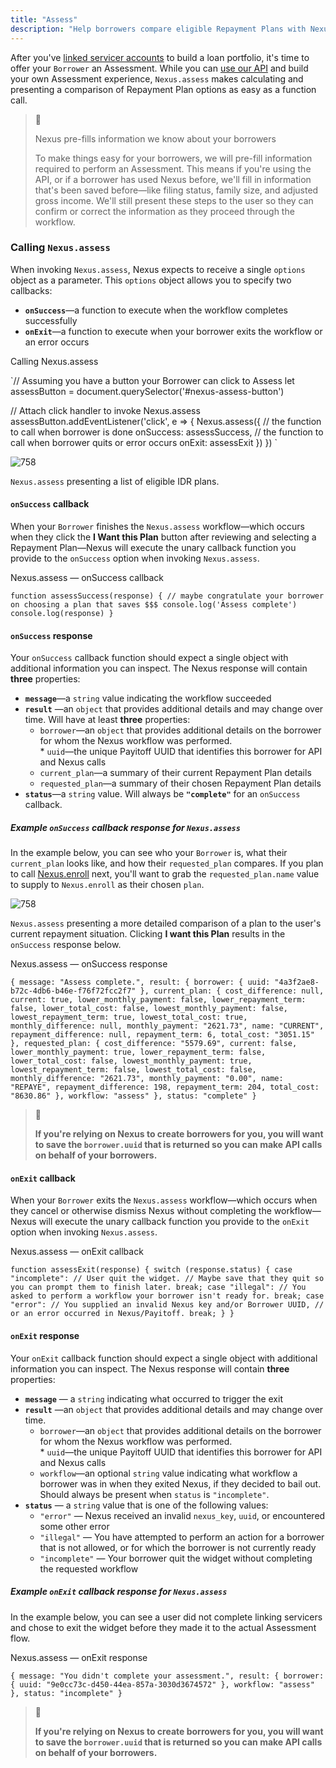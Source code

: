```yaml
---
title: "Assess"
description: "Help borrowers compare eligible Repayment Plans with Nexus.assess"
---
```


After you've [linked servicer accounts](/docs/nexus-link) to build a loan portfolio, it's time to offer your `Borrower` an Assessment. While you can [use our API](/docs/api-assessments) and build your own Assessment experience, `Nexus.assess` makes calculating and presenting a comparison of Repayment Plan options as easy as a function call.

> 📘
> 
> Nexus pre-fills information we know about your borrowers
> 
> To make things easy for your borrowers, we will pre-fill information required to perform an Assessment. This means if you're using the API, or if a borrower has used Nexus before, we'll fill in information that's been saved before—like filing status, family size, and adjusted gross income. We'll still present these steps to the user so they can confirm or correct the information as they proceed through the workflow.

### Calling `Nexus.assess`

When invoking `Nexus.assess`, Nexus expects to receive a single `options` object as a parameter. This `options` object allows you to specify two callbacks:

* **`onSuccess`**—a function to execute when the workflow completes successfully
* **`onExit`**—a function to execute when your borrower exits the workflow or an error occurs

Calling Nexus.assess

`// Assuming you have a button your Borrower can click to Assess
let assessButton = document.querySelector('#nexus-assess-button')

// Attach click handler to invoke Nexus.assess
assessButton.addEventListener('click', e => {
  Nexus.assess({
    // the function to call when borrower is done
    onSuccess: assessSuccess,
    // the function to call when borrower quits or error occurs
    onExit: assessExit
  })
})
`

![758](/images/e3a0a0b-nexus-plans.png "nexus-plans.png")

`Nexus.assess` presenting a list of eligible IDR plans.

#### `onSuccess` callback

When your `Borrower` finishes the `Nexus.assess` workflow—which occurs when they click the **I Want this Plan** button after reviewing and selecting a Repayment Plan—Nexus will execute the unary callback function you provide to the `onSuccess` option when invoking `Nexus.assess`.

Nexus.assess — onSuccess callback

`function assessSuccess(response) {
  // maybe congratulate your borrower on choosing a plan that saves $$$
  console.log('Assess complete')
  console.log(response)
}
`

#### `onSuccess` response

Your `onSuccess` callback function should expect a single object with additional information you can inspect. The Nexus response will contain **three** properties:

* **`message`**—a `string` value indicating the workflow succeeded
* **`result`** —an `object` that provides additional details and may change over time. Will have at least **three** properties:  
   * `borrower`—an `object` that provides additional details on the borrower for whom the Nexus workflow was performed.  
         * `uuid`—the unique Payitoff UUID that identifies this borrower for API and Nexus calls  
   * `current_plan`—a summary of their current Repayment Plan details  
   * `requested_plan`—a summary of their chosen Repayment Plan details
* **`status`**—a `string` value. Will always be **`"complete"`** for an `onSuccess` callback.

##### Example `onSuccess` callback response for `Nexus.assess`

In the example below, you can see who your `Borrower` is, what their `current_plan` looks like, and how their `requested_plan` compares. If you plan to call [Nexus.enroll](/docs/nexus-enroll) next, you'll want to grab the `requested_plan.name` value to supply to `Nexus.enroll` as their chosen `plan`.

![758](/images/66f19c1-nexus-plan.png "nexus-plan.png")

`Nexus.assess` presenting a more detailed comparison of a plan to the user's current repayment situation. Clicking **I want this Plan** results in the `onSuccess` response below.

Nexus.assess — onSuccess response

`{
  message: "Assess complete.",
  result: {
    borrower: {
      uuid: "4a3f2ae8-b72c-4db6-b46e-f76f72fcc2f7"
    },
    current_plan: {
      cost_difference: null,
      current: true,
      lower_monthly_payment: false,
      lower_repayment_term: false,
      lower_total_cost: false,
      lowest_monthly_payment: false,
      lowest_repayment_term: true,
      lowest_total_cost: true,
      monthly_difference: null,
      monthly_payment: "2621.73",
      name: "CURRENT",
      repayment_difference: null,
      repayment_term: 6,
      total_cost: "3051.15"
    },
    requested_plan: {
      cost_difference: "5579.69",
      current: false,
      lower_monthly_payment: true,
      lower_repayment_term: false,
      lower_total_cost: false,
      lowest_monthly_payment: true,
      lowest_repayment_term: false,
      lowest_total_cost: false,
      monthly_difference: "2621.73",
      monthly_payment: "0.00",
      name: "REPAYE",
      repayment_difference: 198,
      repayment_term: 204,
      total_cost: "8630.86"
    },
    workflow: "assess"
  },
  status: "complete"
}
`

> 📘
> 
> **If you're relying on Nexus to create borrowers for you, you will want to save the `borrower.uuid` that is returned so you can make API calls on behalf of your borrowers.**

#### `onExit` callback

When your `Borrower` exits the `Nexus.assess` workflow—which occurs when they cancel or otherwise dismiss Nexus without completing the workflow—Nexus will execute the unary callback function you provide to the `onExit` option when invoking `Nexus.assess`.

Nexus.assess — onExit callback

`function assessExit(response) {
  switch (response.status) {
    case "incomplete":
      // User quit the widget.
      // Maybe save that they quit so you can prompt them to finish later.
      break;
    case "illegal":
      // You asked to perform a workflow your borrower isn't ready for.
      break;
    case "error":
      // You supplied an invalid Nexus key and/or Borrower UUID,
      // or an error occurred in Nexus/Payitoff.
      break;
  }
}
`

#### `onExit` response

Your `onExit` callback function should expect a single object with additional information you can inspect. The Nexus response will contain **three** properties:

* **`message`** — a `string` indicating what occurred to trigger the exit
* **`result`** —an `object` that provides additional details and may change over time.  
   * `borrower`—an `object` that provides additional details on the borrower for whom the Nexus workflow was performed.  
         * `uuid`—the unique Payitoff UUID that identifies this borrower for API and Nexus calls  
   * `workflow`—an optional `string` value indicating what workflow a borrower was in when they exited Nexus, if they decided to bail out. Should always be present when `status` is `"incomplete"`.
* **`status`** — a `string` value that is one of the following values:  
   * `"error"` — Nexus received an invalid `nexus_key`, `uuid`, or encountered some other error  
   * `"illegal"` — You have attempted to perform an action for a borrower that is not allowed, or for which the borrower is not currently ready  
   * `"incomplete"` — Your borrower quit the widget without completing the requested workflow

##### Example `onExit` callback response for `Nexus.assess`

In the example below, you can see a user did not complete linking servicers and chose to exit the widget before they made it to the actual Assessment flow.

Nexus.assess — onExit response

`{
  message: "You didn't complete your assessment.",
  result: {
    borrower: {
      uuid: "9e0cc73c-d450-44ea-857a-3030d3674572"
    },
    workflow: "assess"
  },
  status: "incomplete"
}
`

> 📘
> 
> **If you're relying on Nexus to create borrowers for you, you will want to save the `borrower.uuid` that is returned so you can make API calls on behalf of your borrowers.**